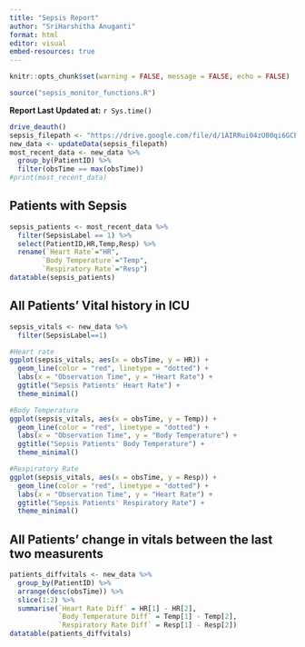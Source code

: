 ```yaml
---
title: "Sepsis Report"
author: "SriHarshitha Anuganti"
format: html
editor: visual
embed-resources: true
---
```


```r
knitr::opts_chunk$set(warning = FALSE, message = FALSE, echo = FALSE) 
```

```r
source("sepsis_monitor_functions.R")
```
**Report Last Updated at:** `r Sys.time()`
```r
drive_deauth()
sepsis_filepath <- "https://drive.google.com/file/d/1AIRRui04zU80qi6GCEPi-jZu60FkxV5d/view?usp=sharing"
new_data <- updateData(sepsis_filepath)
most_recent_data <- new_data %>%
  group_by(PatientID) %>%
  filter(obsTime == max(obsTime))
#print(most_recent_data)
```
## Patients with Sepsis
```r
sepsis_patients <- most_recent_data %>%
  filter(SepsisLabel == 1) %>%
  select(PatientID,HR,Temp,Resp) %>%
  rename(`Heart Rate`="HR",
        `Body Temperature`="Temp",
        `Respiratory Rate`="Resp")
datatable(sepsis_patients)
```
## All Patients' Vital history in ICU
```r
sepsis_vitals <- new_data %>%
  filter(SepsisLabel==1)

#Heart rate
ggplot(sepsis_vitals, aes(x = obsTime, y = HR)) +
  geom_line(color = "red", linetype = "dotted") +
  labs(x = "Observation Time", y = "Heart Rate") +
  ggtitle("Sepsis Patients' Heart Rate") +
  theme_minimal()

#Body Temperature
ggplot(sepsis_vitals, aes(x = obsTime, y = Temp)) +
  geom_line(color = "red", linetype = "dotted") +
  labs(x = "Observation Time", y = "Body Temperature") +
  ggtitle("Sepsis Patients' Body Temperature") +
  theme_minimal()

#Respiratory Rate
ggplot(sepsis_vitals, aes(x = obsTime, y = Resp)) +
  geom_line(color = "red", linetype = "dotted") +
  labs(x = "Observation Time", y = "Heart Rate") +
  ggtitle("Sepsis Patients' Respiratory Rate") +
  theme_minimal()

```

## All Patients' change in vitals between the last two measurents 
```r
patients_diffvitals <- new_data %>%
  group_by(PatientID) %>%
  arrange(desc(obsTime)) %>%
  slice(1:2) %>%
  summarise(`Heart Rate Diff` = HR[1] - HR[2],
            `Body Temperature Diff` = Temp[1] - Temp[2],
            `Respiratory Rate Diff` = Resp[1] - Resp[2])
datatable(patients_diffvitals)
```
